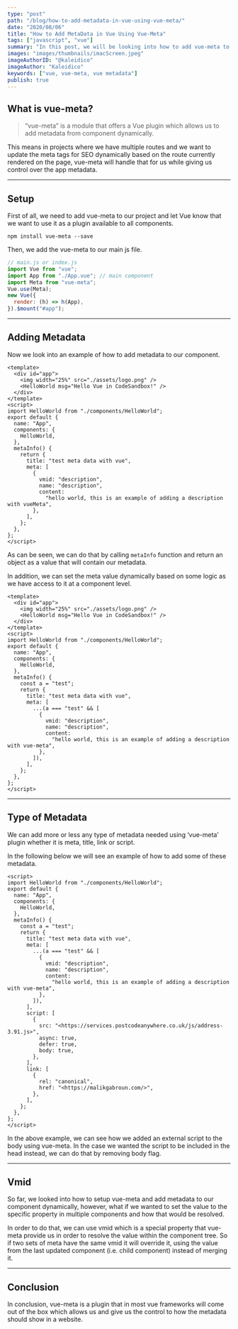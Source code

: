 ```yaml
---
type: "post"
path: "/blog/how-to-add-metadata-in-vue-using-vue-meta/"
date: "2020/08/06"
title: "How to Add MetaData in Vue Using Vue-Meta"
tags: ["javascript", "vue"]
summary: "In this post, we will be looking into how to add vue-meta to our project and use it to handle metadata inside the component"
images: "images/thumbnails/imacScreen.jpeg"
imageAuthorID: "@kaleidico"
imageAuthor: "Kaleidico"
keywords: ["vue, vue-meta, vue metadata"]
publish: true
---
```


## What is vue-meta?

> “vue-meta” is a module that offers a Vue plugin which allows us to add metadata from component dynamically.

This means in projects where we have multiple routes and we want to update the meta tags for SEO dynamically based on the route currently rendered on the page, vue-meta will handle that for us while giving us control over the app metadata.

---

## Setup

First of all, we need to add vue-meta to our project and let Vue know that we want to use it as a plugin available to all components.

```text
npm install vue-meta --save
```

Then, we add the vue-meta to our main js file.

```js
// main.js or index.js
import Vue from "vue";
import App from "./App.vue"; // main component
import Meta from "vue-meta";
Vue.use(Meta);
new Vue({
  render: (h) => h(App),
}).$mount("#app");
```

---

## Adding Metadata

Now we look into an example of how to add metadata to our component.

```vue
<template>
  <div id="app">
    <img width="25%" src="./assets/logo.png" />
    <HelloWorld msg="Hello Vue in CodeSandbox!" />
  </div>
</template>
<script>
import HelloWorld from "./components/HelloWorld";
export default {
  name: "App",
  components: {
    HelloWorld,
  },
  metaInfo() {
    return {
      title: "test meta data with vue",
      meta: [
        {
          vmid: "description",
          name: "description",
          content:
            "hello world, this is an example of adding a description with vueMeta",
        },
      ],
    };
  },
};
</script>
```

As can be seen, we can do that by calling `metaInfo` function and return an object as a value that will contain our metadata.

In addition, we can set the meta value dynamically based on some logic as we have access to it at a component level.

```vue
<template>
  <div id="app">
    <img width="25%" src="./assets/logo.png" />
    <HelloWorld msg="Hello Vue in CodeSandbox!" />
  </div>
</template>
<script>
import HelloWorld from "./components/HelloWorld";
export default {
  name: "App",
  components: {
    HelloWorld,
  },
  metaInfo() {
    const a = "test";
    return {
      title: "test meta data with vue",
      meta: [
        ...(a === "test" && [
          {
            vmid: "description",
            name: "description",
            content:
              "hello world, this is an example of adding a description with vue-meta",
          },
        ]),
      ],
    };
  },
};
</script>
```

---

## Type of Metadata

We can add more or less any type of metadata needed using ‘vue-meta’ plugin whether it is meta, title, link or script.

In the following below we will see an example of how to add some of these metadata.

```vue
<script>
import HelloWorld from "./components/HelloWorld";
export default {
  name: "App",
  components: {
    HelloWorld,
  },
  metaInfo() {
    const a = "test";
    return {
      title: "test meta data with vue",
      meta: [
        ...(a === "test" && [
          {
            vmid: "description",
            name: "description",
            content:
              "hello world, this is an example of adding a description with vue-meta",
          },
        ]),
      ],
      script: [
        {
          src: "<https://services.postcodeanywhere.co.uk/js/address-3.91.js>",
          async: true,
          defer: true,
          body: true,
        },
      ],
      link: [
        {
          rel: "canonical",
          href: "<https://malikgabroun.com/>",
        },
      ],
    };
  },
};
</script>
```

In the above example, we can see how we added an external script to the body using vue-meta. In the case we wanted the script to be included in the head instead, we can do that by removing body flag.

---

## Vmid

So far, we looked into how to setup vue-meta and add metadata to our component dynamically, however, what if we wanted to set the value to the specific property in multiple components and how that would be resolved.

In order to do that, we can use vmid which is a special property that vue-meta provide us in order to resolve the value within the component tree. So if two sets of meta have the same vmid it will override it, using the value from the last updated component (i.e. child component) instead of merging it.

---

## Conclusion

In conclusion, vue-meta is a plugin that in most vue frameworks will come out of the box which allows us and give us the control to how the metadata should show in a website.
